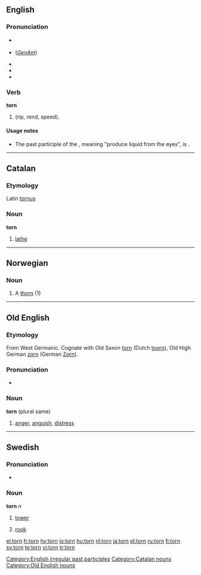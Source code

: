 {{wikipedia|dab=torn}}
==English==

===Pronunciation===
* {{a|UK}} {{IPA|/tɔːn/}}
* {{IPA|/toʊrn/|/tɔrn/}} (''[[w:General American|GenAm]]'')
* {{audio|en-us-torn.ogg|Audio (US)}}
* {{audio|en-uk-torn.ogg|Audio (UK)}}
* {{rhymes|ɔː(r)n}}

===Verb===
'''torn'''

# {{past participle of|[[tear]]|nodot=9}} (rip, rend, speed).

====Usage notes====
* The past participle of the {{term|tear}}, meaning "produce liquid from the eyes", is {{term|teared}}.

[[Category:English irregular past participles]]

----

==Catalan==

===Etymology===
Latin [[tornus]]

===Noun===
'''torn'''

# [[lathe]]

[[Category:Catalan nouns]]

----

==Norwegian==

===Noun===
{{no-noun-c|torn}}

# A [[thorn]] (1)

----

==Old English==

===Etymology===
From West Germanic.  Cognate with Old Saxon [[#Old Saxon|torn]] (Dutch [[toorn]]), Old High German [[zorn]] (German [[Zorn]]).

===Pronunciation===
* {{IPA|/torn/|lang=ang}}

===Noun===
'''torn''' {{n}} (plural same)

# [[anger]], [[anguish]], [[distress]]

[[Category:Old English nouns]]

----

==Swedish==

===Pronunciation===
* {{audio|Sv-torn.ogg|audio}}

===Noun===
{{sv-noun-n-zero}}
'''torn''' ''n''

# [[tower]]
# {{context|chess|lang=sv}} [[rook]]

[[el:torn]]
[[fr:torn]]
[[hy:torn]]
[[io:torn]]
[[hu:torn]]
[[nl:torn]]
[[ja:torn]]
[[pl:torn]]
[[ru:torn]]
[[fi:torn]]
[[sv:torn]]
[[te:torn]]
[[vi:torn]]
[[tr:torn]]